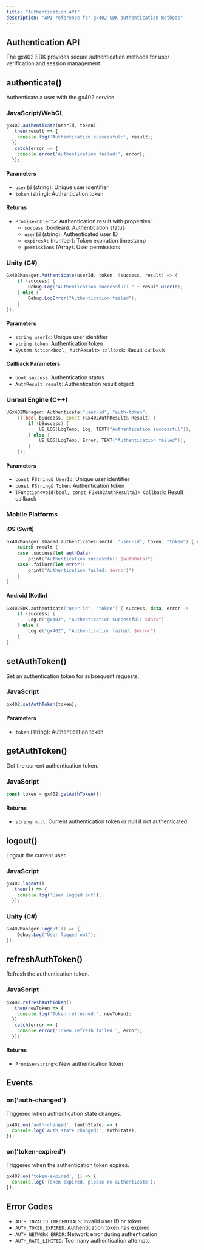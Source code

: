```yaml
---
title: "Authentication API"
description: "API reference for gx402 SDK authentication methods"
---
```


## Authentication API

The gx402 SDK provides secure authentication methods for user verification and session management.

## authenticate()

Authenticate a user with the gx402 service.

### JavaScript/WebGL
```javascript
gx402.authenticate(userId, token)
  .then(result => {
    console.log('Authentication successful:', result);
  })
  .catch(error => {
    console.error('Authentication failed:', error);
  });
```

#### Parameters
- `userId` (string): Unique user identifier
- `token` (string): Authentication token

#### Returns
- `Promise<Object>`: Authentication result with properties:
  - `success` (boolean): Authentication status
  - `userId` (string): Authenticated user ID
  - `expiresAt` (number): Token expiration timestamp
  - `permissions` (Array): User permissions

### Unity (C#)
```csharp
Gx402Manager.Authenticate(userId, token, (success, result) => {
    if (success) {
        Debug.Log("Authentication successful: " + result.userId);
    } else {
        Debug.LogError("Authentication failed");
    }
});
```

#### Parameters
- `string userId`: Unique user identifier
- `string token`: Authentication token
- `System.Action<bool, AuthResult> callback`: Result callback

#### Callback Parameters
- `bool success`: Authentication status
- `AuthResult result`: Authentication result object

### Unreal Engine (C++)
```cpp
UGx402Manager::Authenticate("user-id", "auth-token", 
    [](bool bSuccess, const FGx402AuthResult& Result) {
        if (bSuccess) {
            UE_LOG(LogTemp, Log, TEXT("Authentication successful"));
        } else {
            UE_LOG(LogTemp, Error, TEXT("Authentication failed"));
        }
    });
```

#### Parameters
- `const FString& UserId`: Unique user identifier
- `const FString& Token`: Authentication token
- `TFunction<void(bool, const FGx402AuthResult&)> Callback`: Result callback

### Mobile Platforms

#### iOS (Swift)
```swift
Gx402Manager.shared.authenticate(userId: "user-id", token: "token") { result in
    switch result {
    case .success(let authData):
        print("Authentication successful: $authData)")
    case .failure(let error):
        print("Authentication failed: $error)")
    }
}
```

#### Android (Kotlin)
```kotlin
Gx402SDK.authenticate("user-id", "token") { success, data, error ->
    if (success) {
        Log.d("gx402", "Authentication successful: $data")
    } else {
        Log.e("gx402", "Authentication failed: $error")
    }
}
```

## setAuthToken()

Set an authentication token for subsequent requests.

### JavaScript
```javascript
gx402.setAuthToken(token);
```

#### Parameters
- `token` (string): Authentication token

## getAuthToken()

Get the current authentication token.

### JavaScript
```javascript
const token = gx402.getAuthToken();
```

#### Returns
- `string|null`: Current authentication token or null if not authenticated

## logout()

Logout the current user.

### JavaScript
```javascript
gx402.logout()
  .then(() => {
    console.log('User logged out');
  });
```

### Unity (C#)
```csharp
Gx402Manager.Logout(() => {
    Debug.Log("User logged out");
});
```

## refreshAuthToken()

Refresh the authentication token.

### JavaScript
```javascript
gx402.refreshAuthToken()
  .then(newToken => {
    console.log('Token refreshed:', newToken);
  })
  .catch(error => {
    console.error('Token refresh failed:', error);
  });
```

#### Returns
- `Promise<string>`: New authentication token

## Events

### on('auth-changed')
Triggered when authentication state changes.

```javascript
gx402.on('auth-changed', (authState) => {
  console.log('Auth state changed:', authState);
});
```

### on('token-expired')
Triggered when the authentication token expires.

```javascript
gx402.on('token-expired', () => {
  console.log('Token expired, please re-authenticate');
});
```

## Error Codes

- `AUTH_INVALID_CREDENTIALS`: Invalid user ID or token
- `AUTH_TOKEN_EXPIRED`: Authentication token has expired
- `AUTH_NETWORK_ERROR`: Network error during authentication
- `AUTH_RATE_LIMITED`: Too many authentication attempts